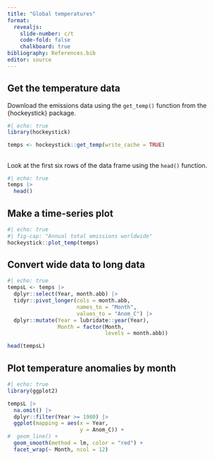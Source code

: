 ```yaml
---
title: "Global temperatures"
format: 
  revealjs:
    slide-number: c/t
    code-fold: false
    chalkboard: true
bibliography: References.bib
editor: source
---
```



## Get the temperature data

Download the emissions data using the `get_temp()` function from the {hockeystick} package.

```r
#| echo: true
library(hockeystick)

temps <- hockeystick::get_temp(write_cache = TRUE)
```

##

Look at the first six rows of the data frame using the `head()` function.

```r
#| echo: true
temps |>
  head()
```

## Make a time-series plot

```r
#| echo: true
#| fig-cap: "Annual total emissions worldwide"
hockeystick::plot_temp(temps)
```

## Convert wide data to long data
```r
#| echo: true
tempsL <- temps |>
  dplyr::select(Year, month.abb) |>
  tidyr::pivot_longer(cols = month.abb,
                      names_to = "Month",
                      values_to = "Anom_C") |>
  dplyr::mutate(Year = lubridate::year(Year),
                Month = factor(Month, 
                               levels = month.abb))

head(tempsL)
```

## Plot temperature anomalies by month
```r
#| echo: true
library(ggplot2)

tempsL |>
  na.omit() |>
  dplyr::filter(Year >= 1980) |>
  ggplot(mapping = aes(x = Year, 
                       y = Anom_C)) +
#  geom_line() +
  geom_smooth(method = lm, color = "red") +
  facet_wrap(~ Month, ncol = 12)
```

